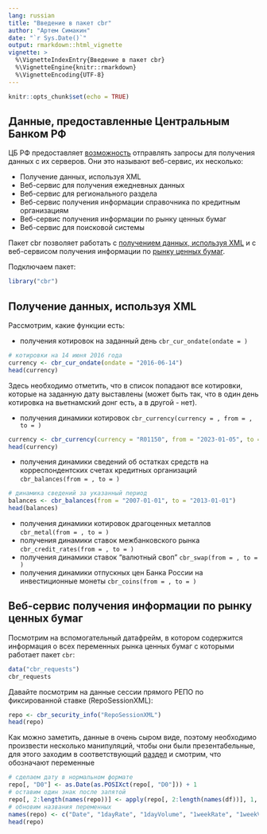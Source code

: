 ```yaml
---
lang: russian
title: "Введение в пакет cbr"
author: "Артем Симакин"
date: "`r Sys.Date()`"
output: rmarkdown::html_vignette
vignette: >
  %\VignetteIndexEntry{Введение в пакет cbr}
  %\VignetteEngine{knitr::rmarkdown}
  %\VignetteEncoding{UTF-8}
---
```


```r
knitr::opts_chunk$set(echo = TRUE)
```

## Данные, предоставленные Центральным Банком РФ

ЦБ РФ предоставляет [возможность](http://www.cbr.ru/scripts/Root.asp) отправлять запросы для получения данных с их серверов. Они это называют веб-сервис, их несколько:

- Получение данных, используя XML
- Веб-сервис для получения ежедневных данных
- Веб-сервис для регионального раздела
- Веб-сервис получения информации справочника по кредитным организациям
- Веб-сервис получения информации по рынку ценных бумаг
- Веб-сервис для поисковой системы

Пакет cbr позволяет работать c [получением данных, используя XML](http://www.cbr.ru/scripts/Root.asp?PrtId=SXML) и с веб-сервисом получения информации по [рынку ценных бумаг](http://www.cbr.ru/secinfo/secinfo.asmx).

Подключаем пакет:
```r
library("cbr")
```



## Получение данных, используя XML

Рассмотрим, какие функции есть:

-  получения котировок на заданный день `cbr_cur_ondate(ondate = )`

```r
# котировки на 14 июня 2016 года
currency <- cbr_cur_ondate(ondate = "2016-06-14")
head(currency)
```

Здесь необходимо отметить, что в список попадают все котировки, которые на заданную дату выставлены (может быть так, что в один день котировка на вьетнамский донг есть, а в другой - нет).

-  получения динамики котировок `cbr_currency(currency = , from = , to = )`

```r
currency <- cbr_currency(currency = "R01150", from = "2023-01-05", to = "2024-09-18")
head(currency)
```

- получения динамики сведений об остатках средств на корреспондентских счетах кредитных организаций `cbr_balances(from = , to = )`

```r
# динамика сведений за указанный период
balances <- cbr_balances(from = "2007-01-01", to = "2013-01-01")
head(balances)
```

- получения динамики котировок драгоценных металлов `cbr_metal(from = , to = )`
- получения динамики ставок межбанковского рынка `cbr_credit_rates(from = , to = )`
- получения динамики ставок "валютный своп" `cbr_swap(from = , to = )`
- получения динамики отпускных цен Банка России на инвестиционные монеты `cbr_coins(from = , to = )`

## Веб-сервис получения информации по рынку ценных бумаг

Посмотрим на вспомогательный датафрейм, в котором содержится информация о всех переменных рынка ценных бумаг с которыми работает пакет `cbr`:
```r
data("cbr_requests")
cbr_requests
```


Давайте посмотрим на данные сессии прямого РЕПО по фиксированной ставке (RepoSessionXML):
```r
repo <- cbr_security_info("RepoSessionXML")
head(repo)
```

Как можно заметить, данные в очень сыром виде, поэтому необходимо произвести несколько манипуляций, чтобы они были презентабельные, для этого заходим в соответствующий [раздел](http://www.cbr.ru/scripts/SecInfo_XSD/RepoSession.xsd) и смотрим, что обозначают переменные

```r
# сделаем дату в нормальном формате
repo[, "D0"] <- as.Date(as.POSIXct(repo[, "D0"])) + 1
# оставим один знак после запятой
repo[, 2:length(names(repo))] <- apply(repo[, 2:length(names(df))], 1, as.numeric)
# обновим названия переменных
names(repo) <- c("Date", "1dayRate", "1dayVolume", "1weekRate", "1weekVolume")
head(repo)
```




